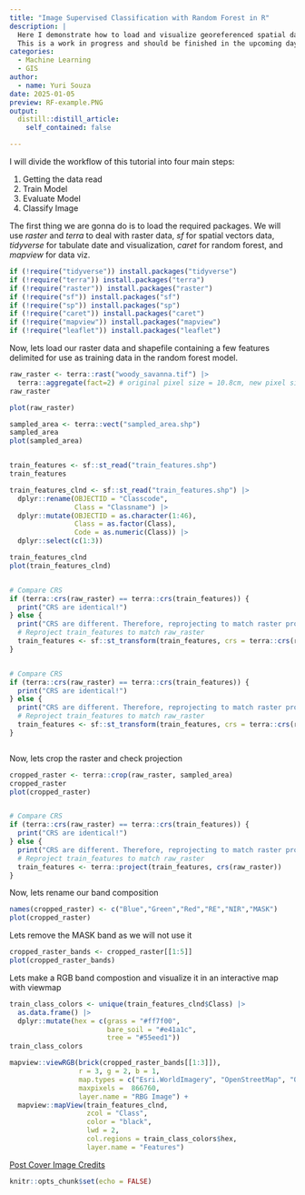 ```yaml
---
title: "Image Supervised Classification with Random Forest in R"
description: |
  Here I demonstrate how to load and visualize georeferenced spatial data along with a supervised random forest classification.
  This is a work in progress and should be finished in the upcoming days.
categories:
  - Machine Learning 
  - GIS
author:
  - name: Yuri Souza
date: 2025-01-05
preview: RF-example.PNG
output:
  distill::distill_article:
    self_contained: false

---
```


I will divide the workflow of this tutorial into four main steps:

1. Getting the data read
2. Train Model
3. Evaluate Model
4. Classify Image

The first thing we are gonna do is to load the required packages.
We will use *raster* and *terra* to deal with raster data, *sf* for spatial vectors data, *tidyverse* for tabulate date and visualization, *caret* for random forest, and *mapview* for data viz.


```r

if (!require("tidyverse")) install.packages("tidyverse")
if (!require("terra")) install.packages("terra")
if (!require("raster")) install.packages("raster")
if (!require("sf")) install.packages("sf")
if (!require("sp")) install.packages("sp")
if (!require("caret")) install.packages("caret")
if (!require("mapview")) install.packages("mapview")
if (!require("leaflet")) install.packages("leaflet")

```

Now, lets load our raster data and shapefile containing a few features delimited for use as training data in the random forest model.

```r

raw_raster <- terra::rast("woody_savanna.tif") |> 
  terra::aggregate(fact=2) # original pixel size = 10.8cm, new pixel size 21.6cm (old * 2)
raw_raster

plot(raw_raster)

sampled_area <- terra::vect("sampled_area.shp")
sampled_area
plot(sampled_area)


train_features <- sf::st_read("train_features.shp")
train_features

train_features_clnd <- sf::st_read("train_features.shp") |> 
  dplyr::rename(OBJECTID = "Classcode",
                Class = "Classname") |> 
  dplyr::mutate(OBJECTID = as.character(1:46),
                Class = as.factor(Class),
                Code = as.numeric(Class)) |> 
  dplyr::select(c(1:3))

train_features_clnd
plot(train_features_clnd)


# Compare CRS
if (terra::crs(raw_raster) == terra::crs(train_features)) {
  print("CRS are identical!")
} else {
  print("CRS are different. Therefore, reprojecting to match raster projection...")
  # Reproject train_features to match raw_raster
  train_features <- sf::st_transform(train_features, crs = terra::crs(raw_raster))
}


# Compare CRS
if (terra::crs(raw_raster) == terra::crs(train_features)) {
  print("CRS are identical!")
} else {
  print("CRS are different. Therefore, reprojecting to match raster projection...")
  # Reproject train_features to match raw_raster
  train_features <- sf::st_transform(train_features, crs = terra::crs(raw_raster))
}



```
Now, lets crop the raster and check projection

```r

cropped_raster <- terra::crop(raw_raster, sampled_area)
cropped_raster
plot(cropped_raster)


# Compare CRS
if (terra::crs(raw_raster) == terra::crs(train_features)) {
  print("CRS are identical!")
} else {
  print("CRS are different. Therefore, reprojecting to match raster projection...")
  # Reproject train_features to match raw_raster
  train_features <- terra::project(train_features, crs(raw_raster))
}


```
Now, lets rename our band composition

```r

names(cropped_raster) <- c("Blue","Green","Red","RE","NIR","MASK")
plot(cropped_raster)

```
Lets remove the MASK band as we will not use it

```r
cropped_raster_bands <- cropped_raster[[1:5]]
plot(cropped_raster_bands)

```
Lets make a RGB band compostion and visualize it in an interactive map with viewmap

```r

train_class_colors <- unique(train_features_clnd$Class) |> 
  as.data.frame() |>
  dplyr::mutate(hex = c(grass = "#ff7f00",
                        bare_soil = "#e41a1c",
                        tree = "#55eed1"))
train_class_colors

mapview::viewRGB(brick(cropped_raster_bands[[1:3]]), 
                 r = 3, g = 2, b = 1,
                 map.types = c("Esri.WorldImagery", "OpenStreetMap", "OpenTopoMap"),
                 maxpixels =  866760,
                 layer.name = "RBG Image") + 
  mapview::mapView(train_features_clnd, 
                   zcol = "Class", 
                   color = "black",  
                   lwd = 2,
                   col.regions = train_class_colors$hex,
                   layer.name = "Features")


```

[Post Cover Image Credits](https://ecce.esri.ca/mac-blog/2019/06/03/random-forest-classification-with-r-and-collector-for-arcgis/)

```r
knitr::opts_chunk$set(echo = FALSE)
```

<!-- adding share buttons on the right side of the page -->
<!-- AddToAny BEGIN -->
<div class="a2a_kit a2a_kit_size_32 a2a_floating_style a2a_vertical_style" style="right:0px; top:150px; data-a2a-url="https://souzayuri.github.io/" data-a2a-title="Yuri Souza">
<a class="a2a_button_twitter"></a>
</div>
<script>
var a2a_config = a2a_config || {};
a2a_config.onclick = 1;
</script>
<script async src="https://static.addtoany.com/menu/page.js"></script>
<!-- AddToAny END -->